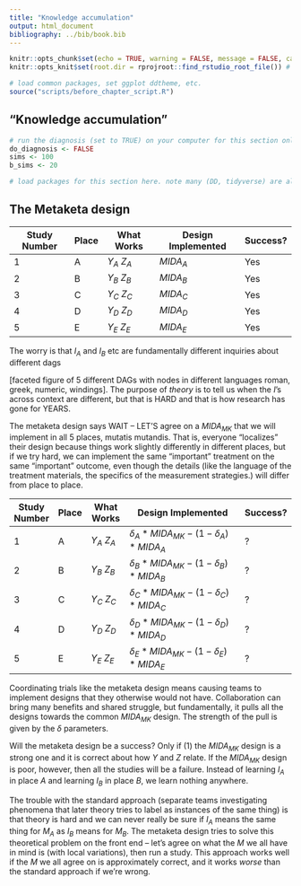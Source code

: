 ```yaml
---
title: "Knowledge accumulation"
output: html_document
bibliography: ../bib/book.bib 
---
```


<!-- note do_bookdown is set in index.rmd, so we know if you're running just this .Rmd or compiling the book-->
```r
knitr::opts_chunk$set(echo = TRUE, warning = FALSE, message = FALSE, cache = FALSE)
knitr::opts_knit$set(root.dir = rprojroot::find_rstudio_root_file()) # files are all relative to RStudio project home
```

```r
# load common packages, set ggplot ddtheme, etc.
source("scripts/before_chapter_script.R")
```

<!-- start post here, do not edit above -->

## "Knowledge accumulation"

<!-- make sure to rename the section title below -->

```r
# run the diagnosis (set to TRUE) on your computer for this section only before pushing to Github. no diagnosis will ever take place on github.
do_diagnosis <- FALSE
sims <- 100
b_sims <- 20
```

```r
# load packages for this section here. note many (DD, tidyverse) are already available, see scripts/package-list.R
```





## The Metaketa design

| Study Number | Place | What Works   | Design Implemented | Success? |
| ------------ | ----- | ------------ | ------------------ | -------- |
| 1            | A     | $Y_A ~ Z_A$  | $MIDA_A$           | Yes      |
| 2            | B     | $Y_B ~ Z_B$  | $MIDA_B$           | Yes      |
| 3            | C     | $Y_C ~ Z_C$  | $MIDA_C$           | Yes      |
| 4            | D     | $Y_D ~ Z_D$  | $MIDA_D$           | Yes      |
| 5            | E     | $Y_E ~ Z_E$  | $MIDA_E$           | Yes      |

The worry is that $I_A$ and $I_B$ etc are fundamentally different inquiries about different dags

[faceted figure of 5 different DAGs with nodes in different languages roman, greek, numeric, windings].  The purpose of *theory* is to tell us when the $I$'s across context are different, but that is HARD and that is how research has gone for YEARS.

The metaketa design says WAIT -- LET'S agree on a $MIDA_{MK}$ that we will implement in all 5 places, mutatis mutandis. That is, everyone "localizes" their design because things work slightly differently in different places, but if we try hard, we can implement the same "important" treatment on the same "important" outcome, even though the details (like the language of the treatment materials, the specifics of the measurement strategies.) will differ from place to place.

| Study Number | Place | What Works   | Design Implemented                               | Success? |
| ------------ | ----- | ------------ | ------------------------------------------------ | -------- |
| 1            | A     | $Y_A ~ Z_A$  | $\delta_A * MIDA_{MK} - (1 - \delta_A) * MIDA_A$ | ?        |
| 2            | B     | $Y_B ~ Z_B$  | $\delta_B * MIDA_{MK} - (1 - \delta_B) * MIDA_B$ | ?        |
| 3            | C     | $Y_C ~ Z_C$  | $\delta_C * MIDA_{MK} - (1 - \delta_C) * MIDA_C$ | ?        |
| 4            | D     | $Y_D ~ Z_D$  | $\delta_D * MIDA_{MK} - (1 - \delta_D) * MIDA_D$ | ?        |
| 5            | E     | $Y_E ~ Z_E$  | $\delta_E * MIDA_{MK} - (1 - \delta_E) * MIDA_E$ | ?        |


Coordinating trials like the metaketa design means causing teams to implement designs that they otherwise would not have. Collaboration can bring many benefits and shared struggle, but fundamentally, it pulls all the designs towards the common $MIDA_{MK}$ design. The strength of the pull is given by the $\delta$ parameters. 

Will the metaketa design be a success? Only if (1) the $MIDA_{MK}$ design is a strong one and it is correct about how $Y$ and $Z$ relate. If the $MIDA_{MK}$ design is poor, however, then all the studies will be a failure. Instead of learning $I_A$ in place $A$ and learning $I_B$ in place $B$, we learn nothing anywhere. 

The trouble with the standard approach (separate teams investigating phenomena that later theory tries to label as instances of the same thing) is that theory is hard and we can never really be sure if $I_A$ means the same thing for $M_A$ as $I_B$ means for $M_B$. The metaketa design tries to solve this theoretical problem on the front end -- let's agree on what the $M$ we all have in mind is (with local variations), then run a study. This approach works well if the $M$ we all agree on is approximately correct, and it works *worse* than the standard approach if we're wrong.







